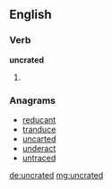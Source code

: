 ==English==

===Verb===
'''uncrated'''

# {{past of|uncrate}}

===Anagrams===
* [[reducant#English|reducant]]
* [[tranduce#English|tranduce]]
* [[uncarted#English|uncarted]]
* [[underact#English|underact]]
* [[untraced#English|untraced]]

[[de:uncrated]]
[[mg:uncrated]]